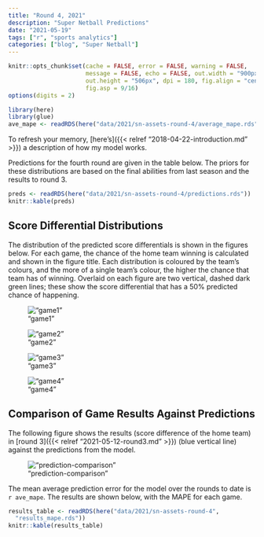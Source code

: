 ```yaml
---
title: "Round 4, 2021"
description: "Super Netball Predictions"
date: "2021-05-19"
tags: ["r", "sports analytics"]
categories: ["blog", "Super Netball"]
---
```


<!-- Time-stamp: <2021-05-20 19:45:23 (sprazza)> -->

```r
knitr::opts_chunk$set(cache = FALSE, error = FALSE, warning = FALSE,
                      message = FALSE, echo = FALSE, out.width = "900px",
                      out.height = "506px", dpi = 180, fig.align = "center",
                      fig.asp = 9/16)
options(digits = 2)

```

```r
library(here)
library(glue)
ave_mape <- readRDS(here("data/2021/sn-assets-round-4/average_mape.rds"))

```

To refresh your memory, [here's]({{< relref "2018-04-22-introduction.md" >}}) a description of how my model works.

Predictions for the fourth round are given in the table below. The priors for these distributions are based on the final abilities from last season and the results to round 3.

```r
preds <- readRDS(here("data/2021/sn-assets-round-4/predictions.rds"))
knitr::kable(preds)

```

## Score Differential Distributions

The distribution of the predicted score differentials is shown in the figures below. For each game, the chance of the home team winning is calculated and shown in the figure title. Each distribution is coloured by the team's colours, and the more of a single team's colour, the higher the chance that team has of winning. Overlaid on each figure are two vertical, dashed dark green lines; these show the score differential that has a 50% predicted chance of happening.

!["game1"](/sn-assets/2021/round4/game-1.png)

!["game2"](/sn-assets/2021/round4/game-2.png)

!["game3"](/sn-assets/2021/round4/game-3.png)

!["game4"](/sn-assets/2021/round4/game-4.png)

## Comparison of Game Results Against Predictions

The following figure shows the results (score difference of the home team) in [round 3]({{< relref "2021-05-12-round3.md" >}}) (blue vertical line) against the predictions from the model.

!["prediction-comparison"](/sn-assets/2021/round4/plot-grid-comparison.png)

The mean average prediction error for the model over the rounds to date is `r ave_mape`. The results are shown below, with the MAPE for each game.

```r
results_table <- readRDS(here("data/2021/sn-assets-round-4",
  "results_mape.rds"))
knitr::kable(results_table)

```

